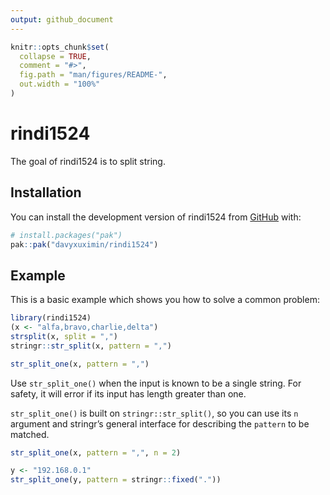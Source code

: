```yaml
---
output: github_document
---
```


<!-- README.md is generated from README.Rmd. Please edit that file -->

```r
knitr::opts_chunk$set(
  collapse = TRUE,
  comment = "#>",
  fig.path = "man/figures/README-",
  out.width = "100%"
)
```

# rindi1524

<!-- badges: start -->
<!-- badges: end -->

The goal of rindi1524 is to split string.

## Installation

You can install the development version of rindi1524 from [GitHub](https://github.com/) with:

``` r
# install.packages("pak")
pak::pak("davyxuximin/rindi1524")
```

## Example

This is a basic example which shows you how to solve a common problem:

```r
library(rindi1524)
(x <- "alfa,bravo,charlie,delta")
strsplit(x, split = ",")
stringr::str_split(x, pattern = ",")
```


```r

str_split_one(x, pattern = ",")
```

Use `str_split_one()` when the input is known to be a single string.
For safety, it will error if its input has length greater than one.

`str_split_one()` is built on `stringr::str_split()`, so you can use its `n` argument and stringr's general interface for describing the `pattern` to be matched.

```r
str_split_one(x, pattern = ",", n = 2)

y <- "192.168.0.1"
str_split_one(y, pattern = stringr::fixed("."))
```

